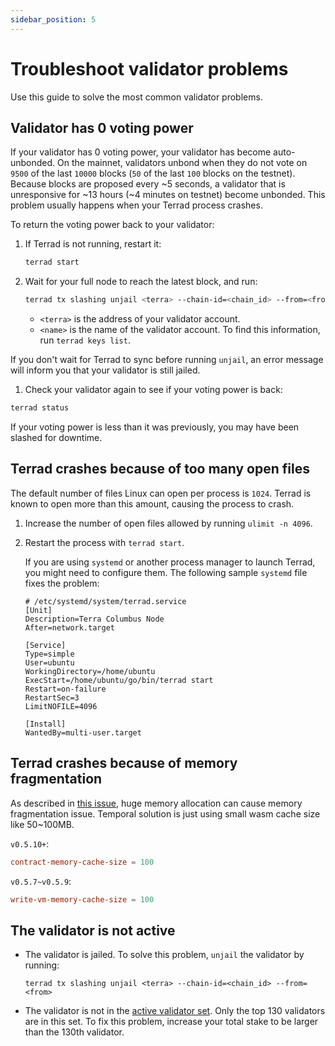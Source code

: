 ```yaml
---
sidebar_position: 5
---
```



# Troubleshoot validator problems

Use this guide to solve the most common validator problems.

## Validator has 0 voting power

If your validator has 0 voting power, your validator has become auto-unbonded. On the mainnet, validators unbond when they do not vote on `9500` of the last `10000` blocks (`50` of the last `100` blocks on the testnet). Because blocks are proposed every ~5 seconds, a validator that is unresponsive for ~13 hours (~4 minutes on testnet) become unbonded. This problem usually happens when your Terrad process crashes.

To return the voting power back to your validator:

1. If Terrad is not running, restart it:

   ```bash
   terrad start
   ```

2. Wait for your full node to reach the latest block, and run:

   ```bash
   terrad tx slashing unjail <terra> --chain-id=<chain_id> --from=<from>
   ```

   - `<terra>` is the address of your validator account.
   - `<name>` is the name of the validator account. To find this information, run `terrad keys list`.

<Admonition type="caution">

If you don't wait for Terrad to sync before running `unjail`, an error message will inform you that your validator is still jailed.

</Admonition>


1.  Check your validator again to see if your voting power is back:

   ```bash
   terrad status
   ```

   If your voting power is less than it was previously, you may have been slashed for downtime.

## Terrad crashes because of too many open files

The default number of files Linux can open per process is `1024`. Terrad is known to open more than this amount, causing the process to crash.

1. Increase the number of open files allowed by running `ulimit -n 4096`.  

2. Restart the process with `terrad start`.

   If you are using `systemd` or another process manager to launch Terrad, you might need to configure them. The following  sample `systemd` file fixes the problem:

   ```
   # /etc/systemd/system/terrad.service
   [Unit]
   Description=Terra Columbus Node
   After=network.target

   [Service]
   Type=simple
   User=ubuntu
   WorkingDirectory=/home/ubuntu
   ExecStart=/home/ubuntu/go/bin/terrad start
   Restart=on-failure
   RestartSec=3
   LimitNOFILE=4096

   [Install]
   WantedBy=multi-user.target
   ```
## Terrad crashes because of memory fragmentation

As described in [this issue](https://github.com/terra-money/core/issues/592), huge memory allocation can cause memory fragmentation issue. Temporal solution is just using small wasm cache size like 50~100MB.

`v0.5.10+`:

```toml
contract-memory-cache-size = 100
```

`v0.5.7~v0.5.9`:

```toml
write-vm-memory-cache-size = 100
```

## The validator is not active

- The validator is jailed. To solve this problem, `unjail` the validator by running:

    `terrad tx slashing unjail <terra> --chain-id=<chain_id> --from=<from>`

- The validator is not in the [active validator set](../../learn/glossary.mdx#active-set). Only the top 130 validators are in this set. To fix this problem, increase your total stake to be larger than the 130th validator.